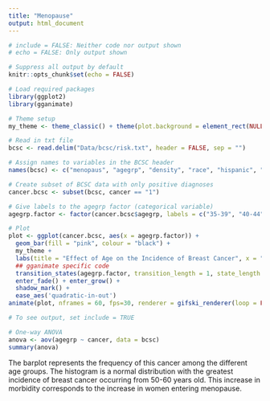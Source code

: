```yaml
---
title: "Menopause"
output: html_document
---
```


```r
# include = FALSE: Neither code nor output shown
# echo = FALSE: Only output shown

# Suppress all output by default
knitr::opts_chunk$set(echo = FALSE)

# Load required packages
library(ggplot2)
library(gganimate)

# Theme setup
my_theme <- theme_classic() + theme(plot.background = element_rect(NULL), panel.grid = element_line(NULL))
```

```r
# Read in txt file
bcsc <- read.delim("Data/bcsc/risk.txt", header = FALSE, sep = "")

# Assign names to variables in the BCSC header
names(bcsc) <- c("menopaus", "agegrp", "density", "race", "hispanic", "bmi", "agefirst", "nrelbc", "brstproc", "lastmamm", "surgmeno", "hrt", "invasive", "cancer", "training", "count")
```

```r
# Create subset of BCSC data with only positive diagnoses
cancer.bcsc <- subset(bcsc, cancer == "1")

# Give labels to the agegrp factor (categorical variable)
agegrp.factor <- factor(cancer.bcsc$agegrp, labels = c("35-39", "40-44", "45-49", "50-54", "55-59", "60-64", "65-69", "70-74", "75-79", "80-84"))

# Plot
plot <- ggplot(cancer.bcsc, aes(x = agegrp.factor)) + 
  geom_bar(fill = "pink", colour = "black") + 
  my_theme +
  labs(title = "Effect of Age on the Incidence of Breast Cancer", x = "Age (Years)", y = "Frequency of Breast Cancer") +
  ## gganimate specific code
  transition_states(agegrp.factor, transition_length = 1, state_length = 1, wrap = FALSE) + 
  enter_fade() + enter_grow() +
  shadow_mark() +
  ease_aes('quadratic-in-out')
animate(plot, nframes = 60, fps=30, renderer = gifski_renderer(loop = FALSE))
```

```r
# To see output, set include = TRUE

# One-way ANOVA
anova <- aov(agegrp ~ cancer, data = bcsc)
summary(anova)
```

The barplot represents the frequency of this cancer among the different age groups. The histogram is a normal distribution with the greatest incidence of breast cancer occurring from 50-60 years old. This increase in morbidity corresponds to the increase in women entering menopause.